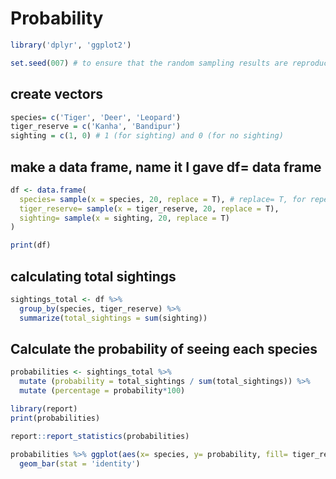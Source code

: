 # Probability

```r
library('dplyr', 'ggplot2')
```


```r
set.seed(007) # to ensure that the random sampling results are reproducible.

```


## create vectors
```r
species= c('Tiger', 'Deer', 'Leopard')
tiger_reserve = c('Kanha', 'Bandipur')
sighting = c(1, 0) # 1 (for sighting) and 0 (for no sighting)
```

## make a data frame, name it I gave df= data frame
```r
df <- data.frame(
  species= sample(x = species, 20, replace = T), # replace= T, for repeated sampling (with replacement)
  tiger_reserve= sample(x = tiger_reserve, 20, replace = T),
  sighting= sample(x = sighting, 20, replace = T)
)
```

```r
print(df)
```

## calculating total sightings

```r
sightings_total <- df %>%
  group_by(species, tiger_reserve) %>%
  summarize(total_sightings = sum(sighting))
```

## Calculate the probability of seeing each species
```r
probabilities <- sightings_total %>%
  mutate (probability = total_sightings / sum(total_sightings)) %>% 
  mutate (percentage = probability*100)
```

```r

library(report)
print(probabilities)

report::report_statistics(probabilities)
```

```r
probabilities %>% ggplot(aes(x= species, y= probability, fill= tiger_reserve))+
  geom_bar(stat = 'identity')
```

